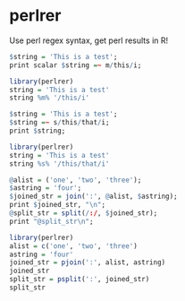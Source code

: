 # perlrer #
Use perl regex syntax, get perl results in R!

```r
$string = 'This is a test';
print scalar $string =~ m/this/i;
```
```r
library(perlrer)
string = 'This is a test'
string %m% '/this/i'
```
```r
$string = 'This is a test';
$string =~ s/this/that/i;
print $string;
```
```r
library(perlrer)
string = 'This is a test'
string %s% '/this/that/i'
```
```r
@alist = ('one', 'two', 'three');
$astring = 'four';
$joined_str = join(':', @alist, $astring);
print $joined_str, "\n";
@split_str = split(/:/, $joined_str);
print "@split_str\n";
```
```r
library(perlrer)
alist = c('one', 'two', 'three')
astring = 'four'
joined_str = pjoin(':', alist, astring)
joined_str
split_str = psplit(':', joined_str)
split_str
```

